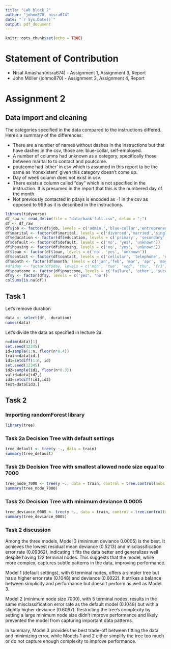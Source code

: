 ```yaml
---
title: "Lab block 2"
author: "johmo870, nisra674"
date: "`r Sys.Date()`"
output: pdf_document
---
```


```r
knitr::opts_chunk$set(echo = TRUE)
```

# Statement of Contribution
 - Nisal Amashan(nisra674) - Assignment 1, Assignment 3, Report
 - John Möller (johmo870) - Assignment 2, Assignment 4, Report
 
# Assignment 2

## Data import and cleaning

The categories specified in the data compared to the instructions differed. Here's a summary of the differences:

* There are a number of names without dashes in the instructions but that have dashes in the csv, those are: blue-collar, self-employed.
* A number of columns had unknown as a category, specifically those between marital to to contact and poutcome.
* poutcome had 'other' in csv which is assumed in this report to be the same as 'nonexistent' given this category doesn't come up.
* Day of week column does not exist in csv.
* There exists a column called "day" which is not specified in the instruction. It is presumed in the report that this is the numbered day of the month.
* Not previously contacted in pdays is encoded as -1 in the csv as opposed to 999 as it is described in the instructions.
```r
library(tidyverse)
df_raw <- read_delim(file = "data/bank-full.csv", delim = ";")
df <- df_raw
df$job <- factor(df$job, levels = c('admin.','blue-collar','entrepreneur','housemaid','management','retired','self-employed','services','student','technician','unemployed','unknown'))
df$marital <- factor(df$marital, levels = c('divorced','married','single','unknown'))
df$education <- factor(df$education, levels = c('primary', 'secondary', 'tertiary', 'unknown'))
df$default <- factor(df$default, levels = c('no', 'yes', 'unknown'))
df$housing <- factor(df$housing, levels = c('no', 'yes', 'unknown'))
df$loan <- factor(df$loan, levels = c('no', 'yes', 'unknown'))
df$contact <- factor(df$contact, levels = c('cellular', 'telephone', 'unknown'))
df$month <- factor(df$month, levels = c('jan','feb', 'mar', 'apr', 'may', 'jun', 'jul', 'aug', 'sep', 'oct', 'nov', 'dec'))
#df$day <- factor(df$day, levels = c('mon', 'tue', 'wed', 'thu', 'fri', 'unknown'))
df$poutcome <- factor(df$poutcome, levels = c('failure', 'other', 'success', 'unknown'))
df$y <- factor(df$y, levels = c('yes', 'no'))
colSums(is.na(df))
```


## Task 1
Let's remove duration
```r
data <- select(df, -duration)
names(data)
```

Let's divide the data as specified in lecture 2a.
```r
n=dim(data)[1]
set.seed(12345) 
id=sample(1:n, floor(n*0.4)) 
train=data[id,] 
id1=setdiff(1:n, id)
set.seed(12345) 
id2=sample(id1, floor(n*0.3)) 
valid=data[id2,]
id3=setdiff(id1,id2)
test=data[id3,]
```

## Task 2

### Importing randomForest library
```r
library(tree)
```


### Task 2a Decision Tree with default settings

```r
tree_default <- tree(y ~., data = train)
summary(tree_default)
```


### Task 2b Decision Tree with smallest allowed node size equal to 7000

```r
tree_node_7000 <- tree(y ~., data = train, control = tree.control(nobs = nrow(train), minsize = 7000))
summary(tree_node_7000)
```


### Task 2c Decision Tree with minimum deviance 0.0005

```r
tree_deviance_0005 <- tree(y ~., data = train, control = tree.control(nobs = nrow(train), mindev = 0.0005))
summary(tree_deviance_0005)
```

### Task 2 discussion
Among the three models, Model 3 (minimum deviance 0.0005) is the best. It achieves the lowest residual mean deviance (0.5213) and misclassification error rate (0.09362), indicating it fits the data better and generalizes well despite having 122 terminal nodes. This suggests that the model, while more complex, captures subtle patterns in the data, improving performance.

Model 1 (default settings), with 6 terminal nodes, offers a simpler tree but has a higher error rate (0.1048) and deviance (0.6022). It strikes a balance between simplicity and performance but doesn’t perform as well as Model 3.

Model 2 (minimum node size 7000), with 5 terminal nodes, results in the same misclassification error rate as the default model (0.1048) but with a slightly higher deviance (0.6097). Restricting the tree’s complexity by setting a large minimum node size didn’t improve performance and likely prevented the model from capturing important data patterns.

In summary, Model 3 provides the best trade-off between fitting the data and minimizing error, while Models 1 and 2 either simplify the tree too much or do not capture enough complexity to improve performance.